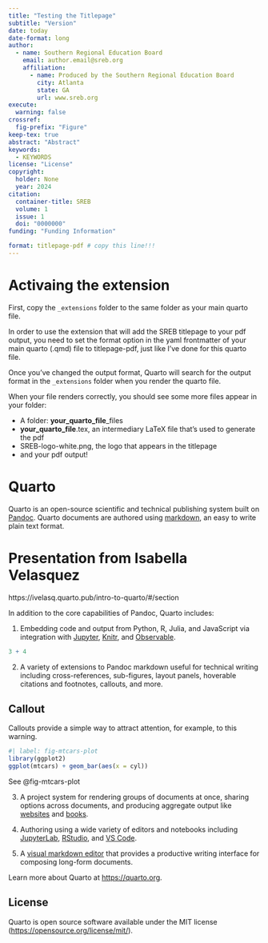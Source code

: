 ```yaml
---
title: "Testing the Titlepage"
subtitle: "Version"
date: today
date-format: long
author:
  - name: Southern Regional Education Board
    email: author.email@sreb.org
    affiliation: 
      - name: Produced by the Southern Regional Education Board
        city: Atlanta
        state: GA
        url: www.sreb.org
execute:
  warning: false
crossref:
  fig-prefix: "Figure"
keep-tex: true
abstract: "Abstract"
keywords:
  - KEYWORDS
license: "License"
copyright: 
  holder: None
  year: 2024
citation: 
  container-title: SREB
  volume: 1
  issue: 1
  doi: "0000000"
funding: "Funding Information"

format: titlepage-pdf # copy this line!!!
---
```


# Activaing the extension

First, copy the `_extensions` folder to the same folder as your main quarto file.

In order to use the extension that will add the SREB titlepage to your pdf output, you need to set the format option in the yaml frontmatter of your main quarto (.qmd) file to titlepage-pdf, just like I've done for this quarto file.

Once you've changed the output format, Quarto will search for the output format in the `_extensions` folder when you render the quarto file.

When your file renders correctly, you should see some more files appear in your folder:

  -   A folder: **your_quarto_file**_files
  -   **your_quarto_file**.tex, an intermediary LaTeX file that's used to generate the pdf
  -   SREB-logo-white.png, the logo that appears in the titlepage
  -   and your pdf output!

# Quarto

Quarto is an open-source scientific and technical publishing system built on [Pandoc](https://pandoc.org). Quarto documents are authored using [markdown](https://en.wikipedia.org/wiki/Markdown), an easy to write plain text format.

# Presentation from Isabella Velasquez

https://ivelasq.quarto.pub/intro-to-quarto/#/section

In addition to the core capabilities of Pandoc, Quarto includes:

1.  Embedding code and output from Python, R, Julia, and JavaScript via integration with [Jupyter](https://jupyter.org/), [Knitr](https://yihui.org/knitr/), and [Observable](https://github.com/observablehq/).

```r
3 + 4
```

2.  A variety of extensions to Pandoc markdown useful for technical writing including cross-references, sub-figures, layout panels, hoverable citations and footnotes, callouts, and more.

::: callout-warning
## Callout
Callouts provide a simple way to attract attention, for example, to this warning.
:::

```r
#| label: fig-mtcars-plot
library(ggplot2)
ggplot(mtcars) + geom_bar(aes(x = cyl))
```

See @fig-mtcars-plot

3.  A project system for rendering groups of documents at once, sharing options across documents, and producing aggregate output like [websites](https://quarto.org/docs/websites/) and [books](https://quarto.org/docs/books/).

4.  Authoring using a wide variety of editors and notebooks including [JupyterLab](https://quarto.org/docs/tools/jupyter-lab.html), [RStudio](https://quarto.org/docs/tools/rstudio.html), and [VS Code](https://quarto.org/docs/tools/vscode.html).

5.  A [visual markdown editor](https://quarto.org/docs/visual-editor/) that provides a productive writing interface for composing long-form documents.

Learn more about Quarto at <https://quarto.org>.

## License

Quarto is open source software available under the MIT license (<https://opensource.org/license/mit/>).
